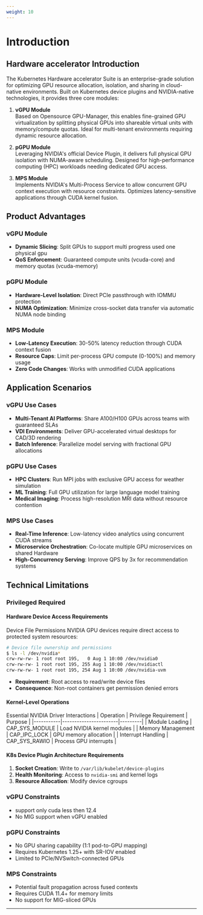 ```yaml
---
weight: 10
---
```



# Introduction

## Hardware accelerator Introduction

The Kubernetes Hardware accelerator Suite is an enterprise-grade solution for optimizing GPU resource allocation, isolation, and sharing in cloud-native environments. Built on Kubernetes device plugins and NVIDIA-native technologies, it provides three core modules:

1. **vGPU Module**  
   Based on Opensource GPU-Manager, this enables fine-grained GPU virtualization by splitting physical GPUs into shareable virtual units with memory/compute quotas. Ideal for multi-tenant environments requiring dynamic resource allocation.

2. **pGPU Module**  
   Leveraging NVIDIA's official Device Plugin, it delivers full physical GPU isolation with NUMA-aware scheduling. Designed for high-performance computing (HPC) workloads needing dedicated GPU access.

3. **MPS Module**  
   Implements NVIDIA's Multi-Process Service to allow concurrent GPU context execution with resource constraints. Optimizes latency-sensitive applications through CUDA kernel fusion.

## Product Advantages

### vGPU Module
- **Dynamic Slicing**: Split GPUs to support multi progress used one physical gpu  
- **QoS Enforcement**: Guaranteed compute units (vcuda-core) and memory quotas (vcuda-memory)  

### pGPU Module
- **Hardware-Level Isolation**: Direct PCIe passthrough with IOMMU protection  
- **NUMA Optimization**: Minimize cross-socket data transfer via automatic NUMA node binding  

### MPS Module
- **Low-Latency Execution**: 30-50% latency reduction through CUDA context fusion  
- **Resource Caps**: Limit per-process GPU compute (0-100%) and memory usage  
- **Zero Code Changes**: Works with unmodified CUDA applications  

## Application Scenarios

### vGPU Use Cases
- **Multi-Tenant AI Platforms**: Share A100/H100 GPUs across teams with guaranteed SLAs  
- **VDI Environments**: Deliver GPU-accelerated virtual desktops for CAD/3D rendering  
- **Batch Inference**: Parallelize model serving with fractional GPU allocations  

### pGPU Use Cases
- **HPC Clusters**: Run MPI jobs with exclusive GPU access for weather simulation  
- **ML Training**: Full GPU utilization for large language model training  
- **Medical Imaging**: Process high-resolution MRI data without resource contention  

### MPS Use Cases
- **Real-Time Inference**: Low-latency video analytics using concurrent CUDA streams  
- **Microservice Orchestration**: Co-locate multiple GPU microservices on shared Hardware  
- **High-Concurrency Serving**: Improve QPS by 3x for recommendation systems  

## Technical Limitations

### Privileged Required

#### Hardware Device Access Requirements 
Device File Permissions
NVIDIA GPU devices require direct access to protected system resources:
```bash
# Device file ownership and permissions
$ ls -l /dev/nvidia*
crw-rw-rw- 1 root root 195,   0 Aug 1 10:00 /dev/nvidia0
crw-rw-rw- 1 root root 195, 255 Aug 1 10:00 /dev/nvidiactl
crw-rw-rw- 1 root root 195, 254 Aug 1 10:00 /dev/nvidia-uvm
```
- **Requirement**: Root access to read/write device files
- **Consequence**: Non-root containers get permission denied errors

#### Kernel-Level Operations

Essential NVIDIA Driver Interactions
| Operation | Privilege Requirement | Purpose |
|-----------|-----------------------|---------|
| Module Loading | CAP_SYS_MODULE | Load NVIDIA kernel modules |
| Memory Management | CAP_IPC_LOCK | GPU memory allocation |
| Interrupt Handling | CAP_SYS_RAWIO | Process GPU interrupts |


#### K8s Device Plugin Architecture Requirements
1. **Socket Creation**: Write to `/var/lib/kubelet/device-plugins`
2. **Health Monitoring**: Access to `nvidia-smi` and kernel logs
3. **Resource Allocation**: Modify device cgroups


### vGPU Constraints
- support only cuda less then 12.4
- No MIG support when vGPU enabled  

### pGPU Constraints
- No GPU sharing capability (1:1 pod-to-GPU mapping)  
- Requires Kubernetes 1.25+ with SR-IOV enabled  
- Limited to PCIe/NVSwitch-connected GPUs  

### MPS Constraints
- Potential fault propagation across fused contexts  
- Requires CUDA 11.4+ for memory limits  
- No support for MIG-sliced GPUs  

---



